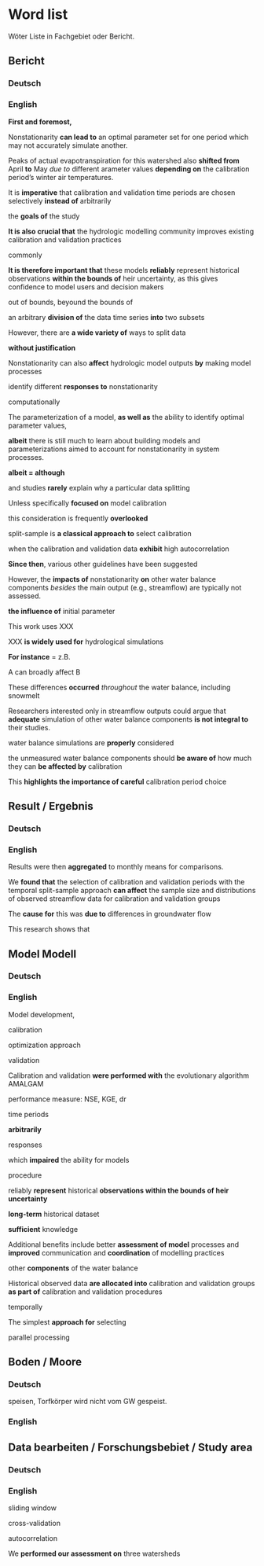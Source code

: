 # Word list {.unnumbered}

Wöter Liste in Fachgebiet oder Bericht.

## Bericht {.unnumbered}

### Deutsch {.unnumbered}

### English {.unnumbered}

**First and foremost,**

Nonstationarity **can lead to** an optimal parameter set for one period which may not accurately simulate another.

Peaks of actual evapotranspiration for this watershed also **shifted from** April **to** May *due to* different arameter values **depending on** the calibration period's winter air temperatures.

It is **imperative** that calibration and validation time periods are chosen selectively **instead of** arbitrarily

the **goals of** the study

**It is also crucial that** the hydrologic modelling community improves existing calibration and validation practices

commonly

**It is therefore important that** these models **reliably** represent historical observations **within the bounds of** heir uncertainty, as this gives confidence to model users and decision makers

out of bounds, beyound the bounds of

an arbitrary **division of** the data time series **into** two subsets

However, there are **a wide variety of** ways to split data

**without justification**

Nonstationarity can also **affect** hydrologic model outputs **by** making model processes

identify different **responses to** nonstationarity

computationally

The parameterization of a model, **as well as** the ability to identify optimal parameter values,

**albeit** there is still much to learn about building models and parameterizations aimed to account for nonstationarity in system processes.

**albeit = although**

and studies **rarely** explain why a particular data splitting

Unless specifically **focused on** model calibration

this consideration is frequently **overlooked**

split-sample is **a classical approach to** select calibration

when the calibration and validation data **exhibit** high autocorrelation

**Since then**, various other guidelines have been suggested

However, the **impacts of** nonstationarity **on** other water balance components *besides* the main output (e.g., streamflow) are typically not assessed.

**the influence of** initial parameter

This work uses XXX

XXX **is widely used for** hydrological simulations

**For instance** = z.B.

A can broadly affect B

These differences **occurred** *throughout* the water balance, including snowmelt

Researchers interested only in streamflow outputs could argue that **adequate** simulation of other water balance components **is not integral to** their studies.

water balance simulations are **properly** considered

the unmeasured water balance components should **be aware of** how much they can **be affected by** calibration

This **highlights the importance of careful** calibration period choice

## Result / Ergebnis {.unnumbered}

### Deutsch {.unnumbered}

### English {.unnumbered}

Results were then **aggregated** to monthly means for comparisons.

We **found that** the selection of calibration and validation periods with the temporal split-sample approach **can affect** the sample size and distributions of observed streamflow data for calibration and validation groups

The **cause for** this was **due to** differences in groundwater flow

This research shows that

## Model Modell {.unnumbered}

### Deutsch {.unnumbered}

### English {.unnumbered}

Model development,

calibration

optimization approach

validation

Calibration and validation **were performed with** the evolutionary algorithm AMALGAM

performance measure: NSE, KGE, dr

time periods

**arbitrarily**

responses

which **impaired** the ability for models

procedure

reliably **represent** historical **observations within the bounds of heir uncertainty**

**long-term** historical dataset

**sufficient** knowledge

Additional benefits include better **assessment of model** processes and **improved** communication and **coordination** of modelling practices

other **components** of the water balance

Historical observed data **are allocated into** calibration and validation groups **as part of** calibration and validation procedures

temporally

The simplest **approach for** selecting

parallel processing

## Boden / Moore {.unnumbered}

### Deutsch {.unnumbered}

speisen, Torfkörper wird nicht vom GW gespeist.

### English {.unnumbered}

## Data bearbeiten / Forschungsbebiet / Study area {.unnumbered}

### Deutsch {.unnumbered}

### English {.unnumbered}

sliding window

cross-validation

autocorrelation

We **performed our assessment on** three watersheds

##  {.unnumbered}
